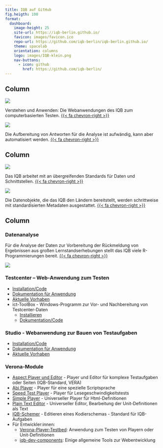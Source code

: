 ```yaml
---
title: IQB auf GitHub
fig.heigth: 100
format:
  dashboard:
    image-height: 25
    site-url: https://iqb-berlin.github.io/
    favicon: images/favicon.ico
    repo-url: https://github.com/iqb-berlin/iqb-berlin.github.io/
    theme: spacelab
    orientation: columns
    logo: images/IQB-klein.png
    nav-buttons:
      - icon: github
        href: https://github.com/iqb-berlin/
---
```


## Column {width=300}

::: {.card title="TBA -- Einführung"}

[![](images/teaser-tba.png)](https://github.com/iqb-berlin/iqb-berlin.github.io/wiki)

Verstehen und Anwenden: Die Webanwendungen des IQB zum computerbasierten Testen. [{{< fa chevron-right >}}](https://github.com/iqb-berlin/iqb-berlin.github.io/wiki)

:::

::: {.card title="TBA -- Kodieren"}

[![](images/teaser-coding.jpg)](https://iqb-berlin.github.io/coding-info)

Die Aufbereitung von Antworten für die Analyse ist aufwändig, kann aber automatisiert werden. [{{< fa chevron-right >}}](https://iqb-berlin.github.io/coding-info)

:::

## Column {width=300}

::: {.card title="Verona -- Spezifikationen"}

[![](images/teaser-verona.jpg)](https://verona-interfaces.github.io)

Das IQB arbeitet mit an übergreifenden Standards für Daten und Schnittstellen. [{{< fa chevron-right >}}](https://verona-interfaces.github.io)

:::

::: {.card title="Metadaten"}

[![](images/teaser-metadata.jpg)](https://iqb-vocabs.github.io)

Die Datenobjekte, die das IQB den Ländern bereitstellt, werden schrittweise mit standardisierten Metadaten ausgestattet. [{{< fa chevron-right >}}](https://iqb-vocabs.github.io)

:::

## Column

::: {.card fig-align="right"}

### Datenanalyse

Für die Analyse der Daten zur Vorbereitung der Rückmeldung von Ergebnissen aus großen Lernstandserhebungen stellt das IQB viele R-Programmierungen bereit. [{{< fa chevron-right >}}](https://iqb-research.github.io/IQB-Methods/)

[![](images/teaser-r.jpg)](https://iqb-research.github.io/IQB-Methods/)

### Testcenter -- Web-Anwendung zum Testen

* [Installation/Code](https://github.com/iqb-berlin/testcenter#readme)
* [Dokumentation für Anwendung](https://github.com/iqb-berlin/iqb-berlin.github.io/wiki/2-Testcenter)
* [Aktuelle Vorhaben](https://github.com/iqb-berlin/testcenter/issues)
* ict-ToolBox - Windows-Programm zur Vor- und Nachbereitung von Testcenter-Daten
  + [Installieren](https://www.iqb.hu-berlin.de/institut/ab/it/itc-ToolBox)
  + [Dokumentation/Code](https://github.com/iqb-berlin/itc-toolbox#readme)


### Studio - Webanwendung zur Bauen von Testaufgaben

* [Installation/Code](https://github.com/iqb-berlin/studio-lite#readme)
* [Dokumentation für Anwendung](https://github.com/iqb-berlin/iqb-berlin.github.io/wiki/3-Studio)
* [Aktuelle Vorhaben](https://github.com/iqb-berlin/studio-lite/issues)

### Verona-Module

* [Aspect Player und Editor](https://github.com/iqb-berlin/verona-modules-aspect/releases) - Player und Editor für komplexe Testaufgaben oder Seiten (IQB-Standard, VERA)
* [Abi Player](https://github.com/iqb-berlin/verona-player-abi/releases) - Player für eine spezielle Scriptsprache
* [Speed Test Player](https://github.com/iqb-berlin/verona-player-speedtest/releases) - Player für Lesegeschwindigkeitstests
* [Simple Player](https://github.com/iqb-berlin/verona-player-simple/releases/latest) - Universeller Player für Html-Definitionen
* [Plain Text Editor](https://github.com/iqb-berlin/verona-editor-plaintext/releases/latest) - Universeller Editor, Bearbeitung der Unit-Definitionen als Text
* [IQB-Schemer](https://github.com/iqb-berlin/coding-components/releases/latest) - Editieren eines Kodierschemas - Standard für IQB-Aufgaben
* Für Entwickler:innen:
  * [Verona-Player-Testbed](https://github.com/iqb-berlin/verona-player-testbed#readme): Anwendung zum Testen von Playern oder Unit-Definitionen
  * [iqb-dev-components](https://github.com/iqb-berlin/iqb-dev-components#readme): Einige allgemeine Tools zur Webentwicklung

:::